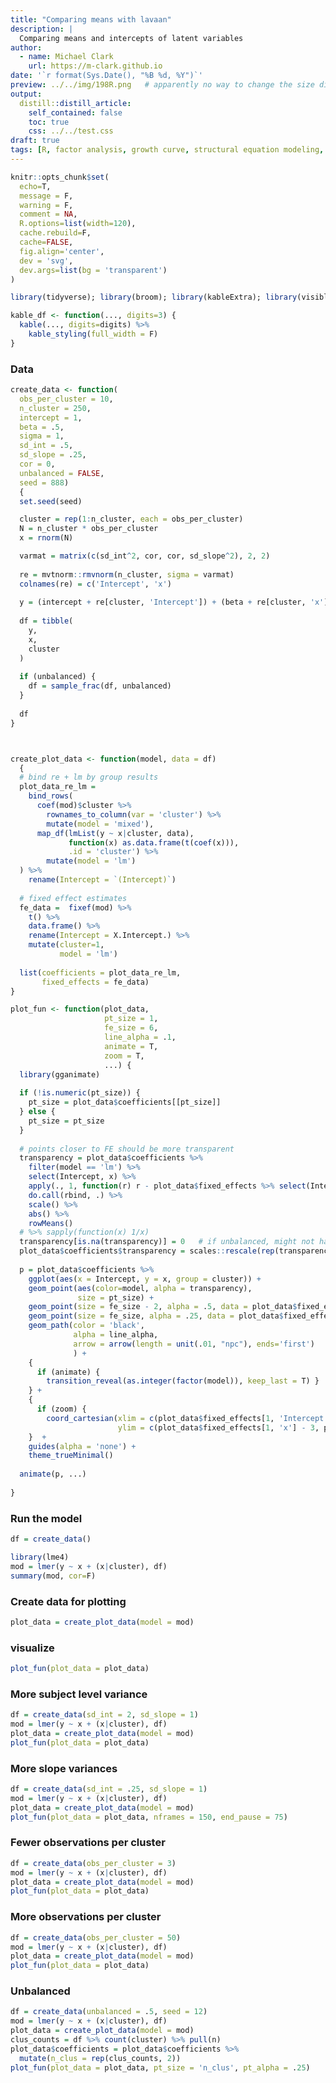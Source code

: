 ```yaml
---
title: "Comparing means with lavaan"
description: |
  Comparing means and intercepts of latent variables
author:
  - name: Michael Clark
    url: https://m-clark.github.io
date: '`r format(Sys.Date(), "%B %d, %Y")`'
preview: ../../img/198R.png   # apparently no way to change the size displayed via css (ignored) or file (stretched)
output:
  distill::distill_article:
    self_contained: false
    toc: true
    css: ../../test.css
draft: true
tags: [R, factor analysis, growth curve, structural equation modeling, SEM, intercepts, means]
---
```



```r
knitr::opts_chunk$set(
  echo=T, 
  message = F, 
  warning = F, 
  comment = NA,
  R.options=list(width=120), 
  cache.rebuild=F, 
  cache=FALSE,
  fig.align='center', 
  dev = 'svg', 
  dev.args=list(bg = 'transparent')
)

library(tidyverse); library(broom); library(kableExtra); library(visibly)

kable_df <- function(..., digits=3) {
  kable(..., digits=digits) %>% 
    kable_styling(full_width = F)
}
```

### Data


```r
create_data <- function(  
  obs_per_cluster = 10,
  n_cluster = 250,
  intercept = 1,
  beta = .5,
  sigma = 1,
  sd_int = .5,
  sd_slope = .25,
  cor = 0,
  unbalanced = FALSE,
  seed = 888) 
  {
  set.seed(seed)

  cluster = rep(1:n_cluster, each = obs_per_cluster)
  N = n_cluster * obs_per_cluster
  x = rnorm(N)

  varmat = matrix(c(sd_int^2, cor, cor, sd_slope^2), 2, 2)
  
  re = mvtnorm::rmvnorm(n_cluster, sigma = varmat)
  colnames(re) = c('Intercept', 'x')
  
  y = (intercept + re[cluster, 'Intercept']) + (beta + re[cluster, 'x'])*x + rnorm(N, sd = sigma)
  
  df = tibble(
    y,
    x,
    cluster
  )
  
  if (unbalanced) {
    df = sample_frac(df, unbalanced)
  }
  
  df
}



create_plot_data <- function(model, data = df) 
  {
  # bind re + lm by group results
  plot_data_re_lm = 
    bind_rows(
      coef(mod)$cluster %>% 
        rownames_to_column(var = 'cluster') %>% 
        mutate(model = 'mixed'),
      map_df(lmList(y ~ x|cluster, data), 
             function(x) as.data.frame(t(coef(x))), 
             .id = 'cluster') %>% 
        mutate(model = 'lm')
  ) %>% 
    rename(Intercept = `(Intercept)`)
  
  # fixed effect estimates
  fe_data =  fixef(mod) %>% 
    t() %>%  
    data.frame() %>% 
    rename(Intercept = X.Intercept.) %>% 
    mutate(cluster=1,
           model = 'lm')
  
  list(coefficients = plot_data_re_lm, 
       fixed_effects = fe_data)
}

plot_fun <- function(plot_data, 
                     pt_size = 1, 
                     fe_size = 6, 
                     line_alpha = .1,
                     animate = T,
                     zoom = T,
                     ...) {
  library(gganimate)
  
  if (!is.numeric(pt_size)) {
    pt_size = plot_data$coefficients[[pt_size]]
  } else {
    pt_size = pt_size
  }
  
  # points closer to FE should be more transparent
  transparency = plot_data$coefficients %>% 
    filter(model == 'lm') %>% 
    select(Intercept, x) %>% 
    apply(., 1, function(r) r - plot_data$fixed_effects %>% select(Intercept, x)) %>% 
    do.call(rbind, .) %>% 
    scale() %>% 
    abs() %>% 
    rowMeans() 
  # %>% sapply(function(x) 1/x)
  transparency[is.na(transparency)] = 0   # if unbalanced, might not have slope if n_obs = 1
  plot_data$coefficients$transparency = scales::rescale(rep(transparency, 2), to=c(0, 1))
  
  p = plot_data$coefficients %>% 
    ggplot(aes(x = Intercept, y = x, group = cluster)) +
    geom_point(aes(color=model, alpha = transparency), 
               size = pt_size) +
    geom_point(size = fe_size - 2, alpha = .5, data = plot_data$fixed_effects) +
    geom_point(size = fe_size, alpha = .25, data = plot_data$fixed_effects) +
    geom_path(color = 'black',
              alpha = line_alpha,
              arrow = arrow(length = unit(.01, "npc"), ends='first')
              ) +
    {
      if (animate) {
        transition_reveal(as.integer(factor(model)), keep_last = T) }  
    } +
    { 
      if (zoom) {
        coord_cartesian(xlim = c(plot_data$fixed_effects[1, 'Intercept'] - 3, plot_data$fixed_effects[1, 'Intercept'] + 3), 
                        ylim = c(plot_data$fixed_effects[1, 'x'] - 3, plot_data$fixed_effects[1, 'x'] + 3))}
    }  +
    guides(alpha = 'none') +
    theme_trueMinimal() 
  
  animate(p, ...)
  
}
```

### Run the model

```r
df = create_data()

library(lme4)
mod = lmer(y ~ x + (x|cluster), df)
summary(mod, cor=F)
```

### Create data for plotting

```r
plot_data = create_plot_data(model = mod)
```


### visualize

```r
plot_fun(plot_data = plot_data)

```


### More subject level variance

```r
df = create_data(sd_int = 2, sd_slope = 1)
mod = lmer(y ~ x + (x|cluster), df)
plot_data = create_plot_data(model = mod)
plot_fun(plot_data = plot_data)
```

### More slope variances

```r
df = create_data(sd_int = .25, sd_slope = 1)
mod = lmer(y ~ x + (x|cluster), df)
plot_data = create_plot_data(model = mod)
plot_fun(plot_data = plot_data, nframes = 150, end_pause = 75)

```


### Fewer observations per cluster

```r
df = create_data(obs_per_cluster = 3)
mod = lmer(y ~ x + (x|cluster), df)
plot_data = create_plot_data(model = mod)
plot_fun(plot_data = plot_data)
```

### More observations per cluster

```r
df = create_data(obs_per_cluster = 50)
mod = lmer(y ~ x + (x|cluster), df)
plot_data = create_plot_data(model = mod)
plot_fun(plot_data = plot_data)
```


### Unbalanced

```r
df = create_data(unbalanced = .5, seed = 12)
mod = lmer(y ~ x + (x|cluster), df)
plot_data = create_plot_data(model = mod)
clus_counts = df %>% count(cluster) %>% pull(n)
plot_data$coefficients = plot_data$coefficients %>% 
  mutate(n_clus = rep(clus_counts, 2))
plot_fun(plot_data = plot_data, pt_size = 'n_clus', pt_alpha = .25)
```